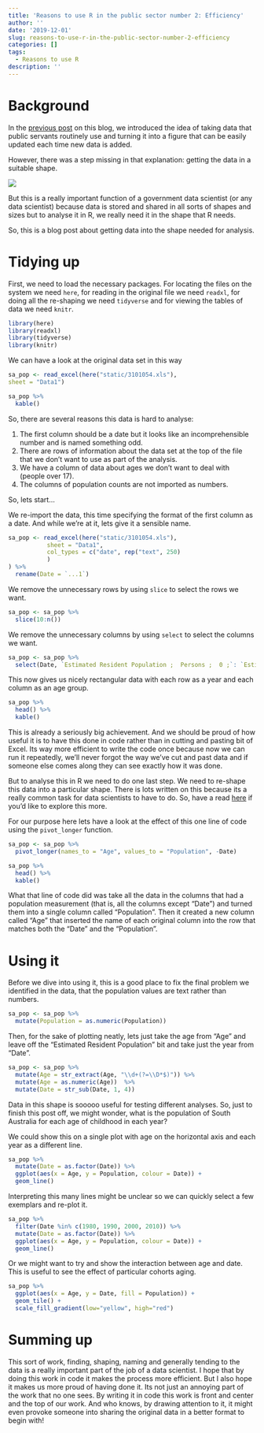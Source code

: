 ```yaml
---
title: 'Reasons to use R in the public sector number 2: Efficiency'
author: ''
date: '2019-12-01'
slug: reasons-to-use-r-in-the-public-sector-number-2-efficiency
categories: []
tags:
  - Reasons to use R
description: ''
---
```

# Background
In the [previous post](http://publicsectradelaide.rbind.io/2019/08/18/2019-08-18-reasons-to-use-r-in-the-public-sector-number-1-replicability/) on this blog, we introduced the idea of taking data that public servants routinely use and turning it into a figure that can be easily updated each time new data is added.

However, there was a step missing in that explanation: getting the data in a suitable shape.

![](https://media.giphy.com/media/3oriff3KLNjzN4nIru/source.gif)

But this is a really important function of a government data scientist (or any data scientist) because data is stored and shared in all sorts of shapes and sizes but to analyse it in R, we really need it in the shape that R needs.

So, this is a blog post about getting data into the shape needed for analysis.

# Tidying up
First, we need to load the necessary packages. For locating the files on the system we need `here`, for reading in the original file we need `readxl`, for doing all the re-shaping we need `tidyverse` and for viewing the tables of data we need `knitr`.

```r
library(here)
library(readxl)
library(tidyverse)
library(knitr)
```

We can have a look at the original data set in this way

```r
sa_pop <- read_excel(here("static/3101054.xls"), 
sheet = "Data1")

sa_pop %>%
  kable()
```

So, there are several reasons this data is hard to analyse:

1. The first column should be a date but it looks like an incomprehensible number and is named something odd.
2. There are rows of information about the data set at the top of the file that we don't want to use as part of the analysis.
4. We have a column of data about ages we don't want to deal with (people over 17).
5. The columns of population counts are not imported as numbers.

So, lets start...

We re-import the data, this time specifying the format of the first column as a date. And while we're at it, lets give it a sensible name.

```r
sa_pop <- read_excel(here("static/3101054.xls"), 
           sheet = "Data1", 
           col_types = c("date", rep("text", 250)
           )
) %>%
  rename(Date = `...1`)
```

We remove the unnecessary rows by using `slice` to select the rows we want.

```r
sa_pop <- sa_pop %>%
  slice(10:n())
```

We remove the unnecessary columns by using `select` to select the columns we want.

```r
sa_pop <- sa_pop %>%
  select(Date, `Estimated Resident Population ;  Persons ;  0 ;`: `Estimated Resident Population ;  Persons ;  17 ;`)
```

This now gives us nicely rectangular data with each row as a year and each column as an age group.

```r
sa_pop %>%
  head() %>%
  kable()
```

This is already a seriously big achievement. And we should be proud of how useful it is to have this done in code rather than in cutting and pasting bit of Excel. Its way more efficient to write the code once because now we can run it repeatedly, we'll never forgot the way we've cut and past data and if someone else comes along they can see exactly how it was done.

But to analyse this in R we need to do one last step. We need to re-shape this data into a particular shape. There is lots written on this because its a really common task for data scientists to have to do. So, have a read [here](https://tidyr.tidyverse.org/articles/pivot.html) if you'd like to explore this more.

For our purpose here lets have a look at the effect of this one line of code using the `pivot_longer` function.

```r
sa_pop <- sa_pop %>%
  pivot_longer(names_to = "Age", values_to = "Population", -Date)

sa_pop %>%
  head() %>%
  kable()
```

What that line of code did was take all the data in the columns that had a population measurement (that is, all the columns except "Date") and turned them into a single column called "Population". Then it created a new column called "Age" that inserted the name of each original column into the row that matches both the "Date" and the "Population".

# Using it
Before we dive into using it, this is a good place to fix the final problem we identified in the data, that the population values are text rather than numbers.

```r
sa_pop <- sa_pop %>%
  mutate(Population = as.numeric(Population))
```

Then, for the sake of plotting neatly, lets just take the age from "Age" and leave off the "Estimated Resident Population" bit and take just the year from "Date".

```r
sa_pop <- sa_pop %>%
  mutate(Age = str_extract(Age, "\\d+(?=\\D*$)")) %>%
  mutate(Age = as.numeric(Age))  %>%
  mutate(Date = str_sub(Date, 1, 4))
```

Data in this shape is sooooo useful for testing different analyses. So, just to finish this post off, we might wonder, what is the population of South Australia for each age of childhood in each year?

We could show this on a single plot with age on the horizontal axis and each year as a different line.

```r
sa_pop %>%
  mutate(Date = as.factor(Date)) %>%
  ggplot(aes(x = Age, y = Population, colour = Date)) + 
  geom_line()
```

Interpreting this many lines might be unclear so we can quickly select a few exemplars and re-plot it.

```r
sa_pop %>%
  filter(Date %in% c(1980, 1990, 2000, 2010)) %>%
  mutate(Date = as.factor(Date)) %>%
  ggplot(aes(x = Age, y = Population, colour = Date)) + 
  geom_line()
```

Or we might want to try and show the interaction between age and date. This is useful to see the effect of particular cohorts aging.

```r
sa_pop %>%
  ggplot(aes(x = Age, y = Date, fill = Population)) + 
  geom_tile() + 
  scale_fill_gradient(low="yellow", high="red")
```
# Summing up

This sort of work, finding, shaping, naming and generally tending to the data is a really important part of the job of a data scientist. I hope that by doing this work in code it makes the process more efficient. But I also hope it makes us more proud of having done it. Its not just an annoying part of the work that no one sees. By writing it in code this work is front and center and the top of our work. And who knows, by drawing attention to it, it might even provoke someone into sharing the original data in a better format to begin with!
